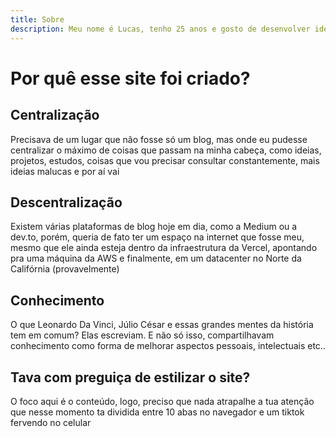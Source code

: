 ```yaml
---
title: Sobre
description: Meu nome é Lucas, tenho 25 anos e gosto de desenvolver ideias, negócios e tudo possível com tecnologia
---
```


# Por quê esse site foi criado?

## Centralização 

Precisava de um lugar que não fosse só um blog, mas onde eu pudesse centralizar o máximo de coisas que passam na minha cabeça, como ideias, projetos, estudos, coisas que vou precisar consultar constantemente, mais ideias malucas e por aí vai

## Descentralização

Existem várias plataformas de blog hoje em dia, como a Medium ou a dev.to, porém, queria de fato ter um espaço na internet que fosse meu, mesmo que ele ainda esteja dentro da infraestrutura da Vercel, apontando pra uma máquina da AWS e finalmente, em um datacenter no Norte da Califórnia (provavelmente)

## Conhecimento

O que Leonardo Da Vinci, Júlio César e essas grandes mentes da história tem em comum? Elas escreviam. E não só isso, compartilhavam conhecimento como forma de melhorar aspectos pessoais, intelectuais etc..  

## Tava com preguiça de estilizar o site?

O foco aqui é o conteúdo, logo, preciso que nada atrapalhe a tua atenção que nesse momento ta dividida entre 10 abas no navegador e um tiktok fervendo no celular